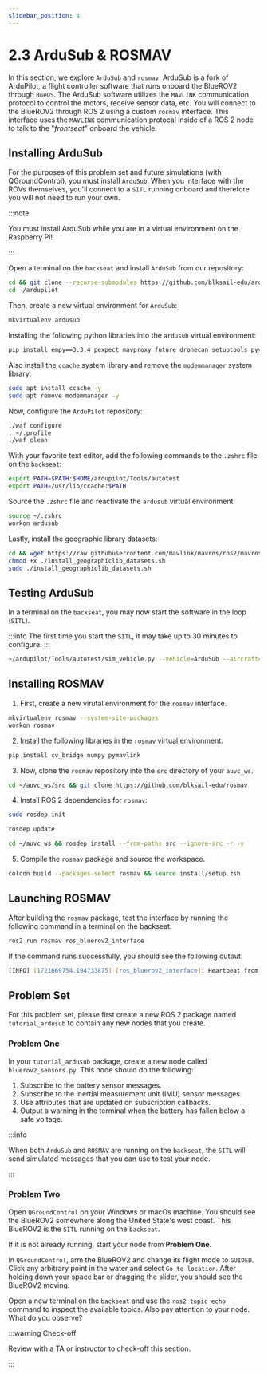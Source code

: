 ```yaml
---
slidebar_position: 4
---
```


# 2.3 ArduSub & ROSMAV

In this section, we explore `ArduSub` and `rosmav`.
ArduSub is a fork of ArduPilot, a flight controller software that runs onboard the BlueROV2 through `BueOS`. The ArduSub software utilizes the `MAVLINK` communication protocol to control the motors, receive sensor data, etc.
You will connect to the BlueROV2 through ROS 2 using a custom `rosmav` interface. This interface uses the `MAVLINK` communication protocal inside of a ROS 2 node to talk to the "*frontseat*" onboard the vehicle.

## Installing ArduSub

For the purposes of this problem set and future simulations (with QGroundControl), you must install `ArduSub`.
When you interface with the ROVs themselves, you'll connect to a `SITL` running onboard and therefore you will not need to run your own.

:::note

You must install ArduSub while you are in a virtual environment on the Raspberry Pi!

:::

Open a terminal on the `backseat` and install `ArduSub` from our repository:

```zsh
cd && git clone --recurse-submodules https://github.com/blksail-edu/ardupilot
cd ~/ardupilot
```

Then, create a new virtual environment for `ArduSub`:

```zsh
mkvirtualenv ardusub
```

Installing the following python libraries into the `ardusub` virtual environment:

```zsh
pip install empy==3.3.4 pexpect mavproxy future dronecan setuptools pyyaml
```

Also install the `ccache` system library and remove the `modemmanager` system library:

```zsh
sudo apt install ccache -y
sudo apt remove modemmanager -y
```

Now, configure the `ArduPilot` repository:

```zsh
./waf configure
. ~/.profile
./waf clean
```

With your favorite text editor, add the following commands to the `.zshrc` file on the `backseat`:

```zsh
export PATH=$PATH:$HOME/ardupilot/Tools/autotest
export PATH=/usr/lib/ccache:$PATH
```

Source the `.zshrc` file and reactivate the `ardusub` virtual environment:

```zsh
source ~/.zshrc
workon ardusub
```

Lastly, install the geographic library datasets:

```zsh
cd && wget https://raw.githubusercontent.com/mavlink/mavros/ros2/mavros/scripts/install_geographiclib_datasets.sh
chmod +x ./install_geographiclib_datasets.sh
sudo ./install_geographiclib_datasets.sh
```

## Testing ArduSub

In a terminal on the `backseat`, you may now start the software in the loop (`SITL`).

:::info
The first time you start the `SITL`, it may take up to 30 minutes to configure.
:::

```zsh
~/ardupilot/Tools/autotest/sim_vehicle.py --vehicle=ArduSub --aircraft="bwsibot" -L RATBeach --out=udp:192.168.3.1:14550
```

## Installing ROSMAV

1. First, create a new virutal environment for the `rosmav` interface.

```zsh
mkvirtualenv rosmav --system-site-packages
workon rosmav
```

2. Install the following libraries in the `rosmav` virtual environment.

```zsh
pip install cv_bridge numpy pymavlink
```

3. Now, clone the `rosmav` repository into the `src` directory of your `auvc_ws`.

```zsh
cd ~/auvc_ws/src && git clone https://github.com/blksail-edu/rosmav
```

4. Install ROS 2 dependencies for `rosmav`:

```zsh
sudo rosdep init
```

```zsh
rosdep update
```

```zsh
cd ~/auvc_ws && rosdep install --from-paths src --ignore-src -r -y
```

5. Compile the `rosmav` package and source the workspace.

```zsh
colcon build --packages-select rosmav && source install/setup.zsh
```

## Launching ROSMAV

After building the `rosmav` package, test the interface by running the following command in a terminal on the backseat:

```zsh
ros2 run rosmav ros_bluerov2_interface
```

If the command runs successfully, you should see the following output:

```zsh
[INFO] [1721669754.194733875] [ros_bluerov2_interface]: Heartbeat from system 1, component 0
```


## Problem Set

For this problem set, please first create a new ROS 2 package named `tutorial_ardusub` to contain any new nodes that you create.

### Problem One

In your `tutorial_ardusub` package, create a new node called `bluerov2_sensors.py`. This node should do the following:

1. Subscribe to the battery sensor messages.
2. Subscribe to the inertial measurement unit \(IMU\) sensor messages.
3. Use attributes that are updated on subscription callbacks.
4. Output a warning in the terminal when the battery has fallen below a safe voltage.

:::info

When both `ArduSub` and `ROSMAV` are running on the `backseat`, the `SITL` will send simulated messages that you can use to test your node.

:::

### Problem Two

Open `QGroundControl` on your Windows or macOs machine. You should see the BlueROV2 somewhere along the United State's west coast. This BlueROV2 is the `SITL` running on the `backseat`.

If it is not already running, start your node from **Problem One**.

In `QGroundControl`, arm the BlueROV2 and change its flight mode to `GUIDED`. Click any arbitrary point in the water and select `Go to location`. After holding down your space bar or dragging the slider, you should see the BlueROV2 moving.

Open a new terminal on the `backseat` and use the `ros2 topic echo` command to inspect the available topics. Also pay attention to your node. What do you observe?

:::warning Check-off

Review with a TA or instructor to check-off this section.

:::
